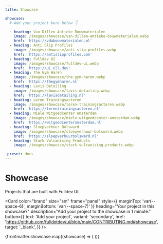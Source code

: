 ```yaml
---
title: Showcase

showcase:
  # Add your project here below 👇

  - heading: Van Dillen Antieke Bouwmaterialen
    image: /images/showcase/van-dillen-antieke-bouwmaterialen.webp
    href: 'https://vdabouwmaterialen.nl'
  - heading: Anti Slip Profiles
    image: /images/showcase/anti-slip-profiles.webp
    href: 'https://antislipprofiles.com'
  - heading: Fulldev UI
    image: /images/showcase/fulldev-ui.webp
    href: 'https://ui.ull.dev'
  - heading: The Gym Haren
    image: /images/showcase/the-gym-haren.webp
    href: 'https://thegymharen.nl'
  - heading: Lavis Detailing
    image: /images/showcase/lavis-detailing.webp
    href: 'https://lavisdetailing.nl'
  - heading: Leren Trainingsacteren
    image: /images/showcase/leren-trainingsacteren.webp
    href: 'https://lerentrainingsacteren.nl'
  - heading: Miele Witgoedcenter Amsterdam
    image: /images/showcase/miele-witgoedcenter-amsterdam.webp
    href: 'https://witgoedcenteramsterdam.nl'
  - heading: Sloepverhuur Bolsward
    image: /images/showcase/sloepverhuur-bolsward.webp
    href: 'https://sloepverhuurbolsward.nl'
  - heading: Stark Vulcanising Products
    image: /images/showcase/stark-vulcanising-products.webp

_preset: docs
---
```



# Showcase

Projects that are built with Fulldev UI.

<Card
  color="brand"
  size="sm"
  frame="panel"
  style={{ marginTop: 'var(--space-6)', marginBottom: 'var(--space-7)' }}
  heading="Your project in this showcase?"
  description="Add your project to the showcase in 1 minute."
  button={{
    text: 'Add your project',
    variant: 'secondary',
    href: 'https://github.com/fulldotdev/ui/blob/main/CONTRIBUTING.md#showcase',
    target: '_blank',
  }}
/>

<Masonry>
  {frontmatter.showcase.map((showcase) => (
    <Card frame="panel" position="inset" {...showcase} target="_blank" />
  ))}
</Masonry>
